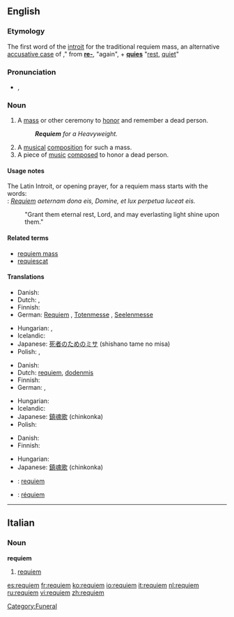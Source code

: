 {{was wotd|2009|August|29}}
==English==
{{wikipedia}}

===Etymology===
The first word of the [[introit]] for the traditional requiem mass, an alternative [[accusative case]] of {{etyl|la|en}} {{term|requies|requiēs|rest, repose|lang=la}}," from '''[[re-]]''', "again", + '''[[quies]]''' "[[rest]], [[quiet]]"

===Pronunciation===
* {{a|UK|US}} {{IPA|/ˈrɛkwiˌɛm/|/ˈrɛkwi.əm/}}, {{SAMPA|/"rEkwi%Em/|/"rEkwi.@m/}}

===Noun===
{{en-noun}}

# A [[mass]] or other ceremony to [[honor]] and remember a dead person.
#: '''''Requiem''' for a Heavyweight.''
# A [[musical]] [[composition]] for such a mass.
# A piece of [[music]] [[composed]] to honor a dead person.  <!--specifically not religious mourners-->

====Usage notes====
The Latin Introit, or opening prayer, for a requiem mass starts with the words:<br>
: ''[[Requiem]] aeternam dona eis, Domine, et lux perpetua luceat eis.''
: "Grant them eternal rest, Lord, and may everlasting light shine upon them."

====Related terms====
* [[requiem mass]]
* [[requiescat]]

====Translations====
{{trans-top|mass or other ceremony to honor and remember a dead person}}
* Danish: {{t|da|rekviem|n}}
* Dutch: {{t+|nl|requiem}}, {{t+|nl|dodenmis}}
* Finnish: {{t-|fi|sielunmessu}}
* German: [[Requiem#German|Requiem]] {{n}}, [[Totenmesse]] {{f}}, [[Seelenmesse]] {{f}}
{{trans-mid}}
* Hungarian: {{t|hu|rekviem}}, {{t-|hu|gyászmise}}
* Icelandic: {{t|is|sálumessa|f}}
* Japanese: [[死者のためのミサ]] (shishano tame no misa)
* Polish: {{t|pl|rekwiem}},  {{t|pl|msza za zmarłych}}
{{trans-bottom}}

{{trans-top|musical composition composed for such a mass}}
* Danish: {{t|da|rekviem|n}}
* Dutch: [[requiem#Dutch|requiem]], [[dodenmis]]
* Finnish: {{t-|fi|requiem}}
* German: {{t+|de|Requiem|n}}, {{t+|de|Totenmesse|f}}
{{trans-mid}}
* Hungarian: {{t|hu|rekviem}}
* Icelandic: {{t|is|sálumessa|f}}
* Japanese: [[鎮魂歌]] (chinkonka)
* Polish: {{t|pl|requiem|n}}
{{trans-bottom}}

{{trans-top|piece of music composed to honor a dead person}}
* Danish: {{t|da|rekviem|n}}
* Finnish: {{t-|fi|requiem}}
{{trans-mid}}
* Hungarian: {{t|hu|rekviem}}
* Japanese: [[鎮魂歌]] (chinkonka)
{{trans-bottom}}

{{checktrans-top}}
* {{ttbc|Italian}}: [[requiem#Italian|requiem]]
* {{ttbc|Spanish}}: [[réquiem]]
{{trans-bottom}}

[[Category:Funeral]]

----

==Italian==

===Noun===
'''requiem'''  {{m}}

# [[requiem#English|requiem]]

[[es:requiem]]
[[fr:requiem]]
[[ko:requiem]]
[[io:requiem]]
[[it:requiem]]
[[nl:requiem]]
[[ru:requiem]]
[[vi:requiem]]
[[zh:requiem]]